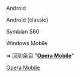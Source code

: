 ; Android
{{LSR 
| article = Opera Mobile 
| latest_release_version = 42.9.2246.119956
| latest_release_date = {{Start date and age|2017|08|11}}<ref>{{cite web
  | url = https://play.google.com/store/apps/details?id=com.opera.browser
  | title = Opera browser for Android
  | date = 2017-08-11
  | accessdate = 2015-07-30
}}</ref>
}}
; Android (classic)
{{LSR 
| article = Opera Mobile 
| latest_release_version = 12.1.8
| latest_release_date = {{Start date and age|2014|11|06}}<ref>{{cite web
  | url = https://play.google.com/store/apps/details?id=com.opera.browser.classic
  | title = Opera Mobile Classic
  | date = 2014-11-16
  | accessdate = 2015-01-20
}}</ref>
}}
; Symbian S60
{{LSR 
|article = Opera Mobile 
|latest_release_version = 12.0.22 
|latest release date = {{start date and age|mf=yes|2012|06|24}}<ref name="Mobile 12">{{cite web
  | url = http://my.opera.com/mobile/blog/2012/04/24/opera-mini-and-opera-mobile-udpated-for-android-s60
  | title = Opera Mobile 12.0.2 for S60
  | date = 2012-06-24
  | archiveurl= https://web.archive.org/web/20140225042404/http://my.opera.com/mobile/blog/2012/04/24/opera-mini-and-opera-mobile-udpated-for-android-s60
  | archivedate = 2014-02-25
  | accessdate = 2014-10-16
}}</ref>
}}
; Windows Mobile
{{LSR 
|article = Opera Mobile 
|latest_release_version = 10.0
|latest release date = {{start date and age|mf=yes|2010|03|16}}<ref name="Mobile 10 final">{{cite web
  | url = http://www.opera.com/press/releases/2010/03/16/
  | title = No mobile phone left behind: Opera Mini 5 and Opera Mobile 10 introduced in final, consumer-ready versions
  | date = 2010-03-16
  | accessdate = 2014-10-16
}}</ref>
}}<noinclude> 

➔ 回到条目 "'''[[Opera Mobile]]'''"
{{Template reference list}}
[[Category:最新稳定版模板|Opera Mobile]] 
</noinclude>
